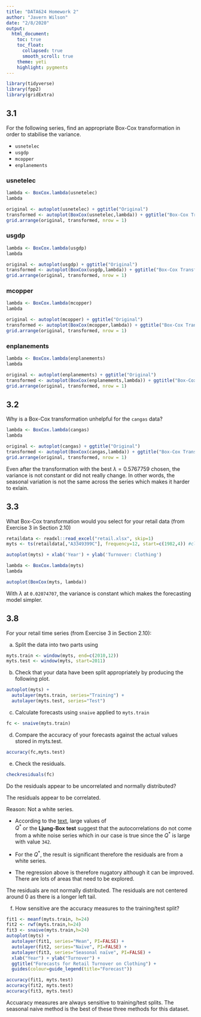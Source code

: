 ---
title: "DATA624 Homework 2"
author: "Javern Wilson"
date: "2/8/2020"
output: 
  html_document:
    toc: true
    toc_float:
      collapsed: true
      smooth_scroll: true
    theme: yeti
    highlight: pygments
---

```{r message=FALSE, warning=FALSE}
library(tidyverse)
library(fpp2)
library(gridExtra)
```

## 3.1 {.tabset}

For the following series, find an appropriate Box-Cox transformation in order to stabilise the variance.

+ `usnetelec`
+ `usgdp`
+ `mcopper`
+ `enplanements`

### usnetelec 

```{r, fig.height=7, fig.width=10}
lambda <- BoxCox.lambda(usnetelec)
lambda

original <- autoplot(usnetelec) + ggtitle("Original")
transformed <- autoplot(BoxCox(usnetelec,lambda)) + ggtitle("Box-Cox Transformation")
grid.arrange(original, transformed, nrow = 1)
```



### usgdp

```{r, fig.height=7, fig.width=10}
lambda <- BoxCox.lambda(usgdp)
lambda

original <- autoplot(usgdp) + ggtitle("Original")
transformed <- autoplot(BoxCox(usgdp,lambda)) + ggtitle("Box-Cox Transformation")
grid.arrange(original, transformed, nrow = 1)
```



### mcopper
```{r, fig.height=7, fig.width=10}
lambda <- BoxCox.lambda(mcopper)
lambda

original <- autoplot(mcopper) + ggtitle("Original")
transformed <- autoplot(BoxCox(mcopper,lambda)) + ggtitle("Box-Cox Transformation")
grid.arrange(original, transformed, nrow = 1)
```


### enplanements
```{r, fig.height=7, fig.width=10}
lambda <- BoxCox.lambda(enplanements)
lambda

original <- autoplot(enplanements) + ggtitle("Original")
transformed <- autoplot(BoxCox(enplanements,lambda)) + ggtitle("Box-Cox Transformation")
grid.arrange(original, transformed, nrow = 1)
```



## 3.2

Why is a Box-Cox transformation unhelpful for the `cangas` data?

```{r, fig.height=7, fig.width=10}
lambda <- BoxCox.lambda(cangas)
lambda

original <- autoplot(cangas) + ggtitle("Original")
transformed <- autoplot(BoxCox(cangas,lambda)) + ggtitle("Box-Cox Transformation")
grid.arrange(original, transformed, nrow = 1)
```

Even after the transformation with the best $\lambda = 0.5767759$ chosen, the variance is not constant or did not really change. In other words, the seasonal variation is not the same across the series which makes it harder to exlain.


## 3.3
What Box-Cox transformation would you select for your retail data (from Exercise 3 in Section 2.10)

```{r}
retaildata <- readxl::read_excel("retail.xlsx", skip=1)
myts <- ts(retaildata[,"A3349399C"], frequency=12, start=c(1982,4)) #clothing
```

```{r}
autoplot(myts) + xlab('Year') + ylab('Turnover: Clothing')

lambda <- BoxCox.lambda(myts)
lambda

autoplot(BoxCox(myts, lambda))
```

With $\lambda$ at `0.02074707`, the variance is constant which makes the forecasting model simpler.


## 3.8

For your retail time series (from Exercise 3 in Section 2.10):

a. Split the data into two parts using

```{r}
myts.train <- window(myts, end=c(2010,12))
myts.test <- window(myts, start=2011)

```

b. Check that your data have been split appropriately by producing the following plot.

```{r}
autoplot(myts) +
  autolayer(myts.train, series="Training") +
  autolayer(myts.test, series="Test")
```

c. Calculate forecasts using `snaive` applied to `myts.train`

```{r}
fc <- snaive(myts.train)
```

d. Compare the accuracy of your forecasts against the actual values stored in myts.test.

```{r}
accuracy(fc,myts.test)
```

e. Check the residuals.

```{r, fig.height=10, fig.width=10}
checkresiduals(fc)
```

Do the residuals appear to be uncorrelated and normally distributed?

The residuals appear to be correlated.

Reason: Not a white series. 

+ According to the [text](https://otexts.com/fpp2/residuals.html), large values of  
$Q^*$ or the **Ljung-Box test** suggest that the autocorrelations do not come from a white noise series which in our case is true since the $Q^*$ is large with value `342`.

+ For the $Q^*$, the result is significant therefore the residuals are from a white series. 

+ The regression above is therefore nugatory although it can be improved. There are lots of areas that need to be explored.

The residuals are not normally distributed. The residuals are not centered around 0 as there is a longer left tail.


f. How sensitive are the accuracy measures to the training/test split?

```{r, fig,highlight=9, fig.width=10}

fit1 <- meanf(myts.train, h=24)
fit2 <- rwf(myts.train,h=24)
fit3 <- snaive(myts.train,h=24)
autoplot(myts) +
  autolayer(fit1, series="Mean", PI=FALSE) +
  autolayer(fit2, series="Naïve", PI=FALSE) +
  autolayer(fit3, series="Seasonal naïve", PI=FALSE) +
  xlab("Year") + ylab("Turnover") +
  ggtitle("Forecasts for Retail Turnover on Clothing") +
  guides(colour=guide_legend(title="Forecast"))
```


```{r}

accuracy(fit1, myts.test)
accuracy(fit2, myts.test)
accuracy(fit3, myts.test)
```

Accuaracy measures are always sensitive to training/test splits. The seasonal naive method is the best of these three methods for this dataset.


